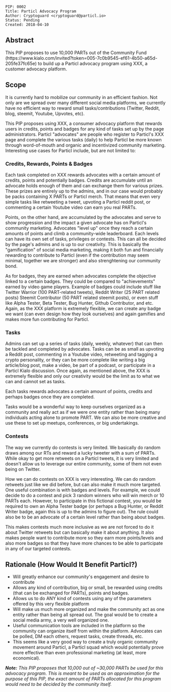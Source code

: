 <pre>
PIP: 0002
Title: Particl Advocacy Program
Author: Cryptoguard <cryptoguard@particl.io>
Status: Pending
Created: 2018-04-10
</pre>

==Abstract==
This PIP proposes to use 10,000 PARTs out of the Community Fund (https://www.kialo.com/invited?token=005-7c0b9545-ef61-4b50-a65d-205fe37fc65e) to build up a Particl advocacy program using XXX, a customer advocacy platform. 

==Scope==
It is currently hard to mobilize our community in an efficient fashion. Not only are we spread over many different social media platforms, we currently have no efficient way to reward small tasks/contributions (Twitter, Reddit, blog, steemit, Youtube, Upvotes, etc).

This PIP proposes using XXX, a consumer advocacy platform that rewards users in credits, points and badges for any kind of tasks set up by the page administrators. Particl "advocates" are people who register to Particl's XXX page and complete the various tasks (daily) to help Particl be more known through word-of-mouth and organic and incentivized community marketing. Interesting use cases for Particl include, but are not limited to:  

===Credits, Rewards, Points & Badges===
Each task completed on XXX rewards advocates with a certain amount of credits, points and potentially badges. Credits are accumulate until an advocate holds enough of them and can exchange them for various prizes. These prizes are entirely up to the admins, and in our case would probably be packs containing X PARTs or Particl merch. That means that even very simple tasks like retweeting a tweet, upvoting a Particl reddit post, or commenting a certain Youtube video can earn you real PARTs.

Points, on the other hand, are accumulated by the advocates and serve to show progression and the impact a given advocate has on Particl's community marketing. Advocates "level up" once they reach a certain amounts of points and climb a community-wide leaderboard. Each levels can have its own set of tasks, privileges or contests. This can all be decided by the page's admins and is up to our creativity. This is basically the "gamification" of social media marketing, making it both fun and financially rewarding to contribute to Particl (even if the contribution may seem minimal, together we are stronger) and also strenghtening our community bond. 

As for badges, they are earned when advocates complete the objective linked to a certain badges. They could be compared to "achievements" earned by video game players. Example of badges could include stuff like Twitter Warrior (100 PART-related tweets), Reddit Writer (25 PART related posts) Steemit Contributor (50 PART related steemit posts), or even stuff like Alpha Tester, Beta Tester, Bug Hunter, Github Contributor, and etc. Again, as the XXX platform is extremely flexible, we can create any badge we want (can even design how they look ourselves) and again gamifies and makes more fun contributing for Particl.

===Tasks===
Admins can set up a series of tasks (daily, weekly, whatever) that can then be tackled and completed by advocates. Tasks can be as small as upvoting a Reddit post, commenting in a Youtube video, retweeting and tagging a crypto personality, or they can be more complete like writing a big article/blog post, make a video, be part of a podcast, or participate in a Particl Kialo discussion. Once again, as mentioned above, the XXX is extremely flexible and only our creativity would be the limit as to what we can and cannot set as tasks. 

Each tasks rewards advocates a certain amount of points, credits and perhaps badges once they are completed. 

Tasks would be a wonderful way to keep ourselves organized as a community and really act as if we were one entity rather than being many individuals acting alone to promote PART. We can also be more creative and use these to set up meetups, conferences, or big undertakings. 

===Contests===
The way we currently do contests is very limited. We basically do random draws among our RTs and reward a lucky tweeter with a sum of PARTs. While okay to get more retweets on a Particl tweets, it is very limited and doesn't allow us to leverage our entire community, some of them not even being on Twitter. 

How we can do contests on XXX is very interesting. We can do random retweets just like we did before, but can also make it much more targeted. One useful combination is with badges and levels. For example, we could decide to do a contest and pick 3 random winners who will win merch or 10 PARTs each. However, to participate in this fictional contest, you would be required to own an Alpha Tester badge (or perhaps a Bug Hunter, or Reddit Writer badge, again this is up to the admins to figure out). The rule could also be to be  an advocate of a certain level rather than being about badges. 

This makes contests much more inclusive as we are not forced to do it about Twitter retweets but can basically make it about anything. It also makes people want to contribute more so they earn more points/levels and also more badges so that they have more chances to be able to participate in any of our targeted contests. 

==Rationale (How Would It Benefit Particl?)==
* Will greatly enhance our community's engagement and desire to contribute
* Allows any kind of contribution, big or small, be rewarded using credits (that can be exchanged for PARTs), points and badges.
* Allows us to do ANY kind of contests using any of the parameters offered by this very flexible platform
* Will make us much more organized and make the community act as one entity rather than being all spread out. The goal would be to create a social media army, a very well organized one. 
* Useful communication tools are included in the platform so the community can organize itself from within the platform. Advocates can be polled, DM each others, request tasks, create threads, etc. 
* This seems like a very good way to create a truly organic community movement around Particl, a Particl squad which would potentially prove more effective than even professional marketing (at least, more economical). 

'' '''Note:''' This PIP proposes that 10,000 out of ~30,000 PARTs be used for this advocacy program. This is meant to be used as an approximation for the purpose of this PIP, the exact amount of PARTs allocated for this program would need to be decided by the community itself.''  
